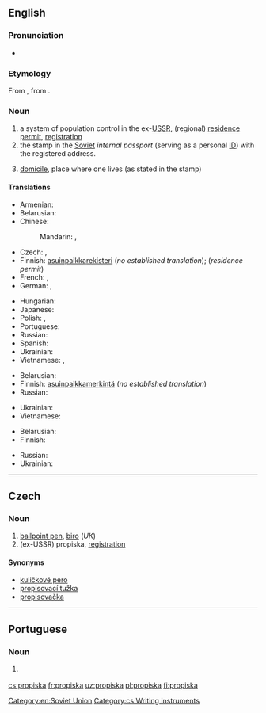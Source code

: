 ==English==
{{wikipedia}}
{{wikipedia|Passport system in the Soviet Union}}

===Pronunciation===
* {{IPA|/prəˈpɪskə/|lang=en}}

===Etymology===
From {{etyl|ru|en}} {{term|прописка||tr=propíska|lang=ru|sc=Cyrl}}, from {{term|прописывать||tr=propísyvat'|write into|lang=ru|sc=Cyrl}}.

===Noun===
{{en-noun|-}}

# a system of population control in the ex-[[USSR]], (regional) [[residence permit]], [[registration]]
# the stamp in the [[Soviet]] ''internal passport'' (serving as a personal [[ID]]) with the registered address.
# {{context|by extension|lang=en}} [[domicile]], place where one lives (as stated in the stamp)

====Translations====
{{trans-top|system of mandatory registration in ex-USSR}}
* Armenian: {{t|hy|գրանցում}}
* Belarusian: {{t|be|прапіска|f|tr=prapíska}}
* Chinese:
*: Mandarin: {{t|cmn|居民許可證|sc=Hani}}, {{t|cmn|居民许可证|tr=jūmín xǔkě zhèng|sc=Hani}}
* Czech: {{t|cs|registrace|f}}, {{t+|cs|propiska|f}}
* Finnish: [[asuinpaikka]][[rekisteri]] (''no established translation''); {{t+|fi|oleskelulupa}} (''residence permit'')
* French: {{t+|fr|propiska|f}}, {{t+|fr|enregistrement|m}}
* German: {{t|de|Propiska|f}}, {{t+|de|Anmeldung}}
{{trans-mid}}
* Hungarian: {{t|hu|propiszka}}
* Japanese: {{t|ja|プロピスカ|tr=puropisuka}}
* Polish: {{t|pl|zameldowanie|n}}, {{t+|pl|propiska|f}}
* Portuguese: {{t|pt|propiska|f}}
* Russian: {{t+|ru|прописка|f|tr=propíska}}
* Spanish: {{t|es|propiska|f}}
* Ukrainian: {{t|uk|прописка|f|tr=propýska}}
* Vietnamese: {{t+|vi|đăng ký}}, {{t|vi|đăng ký cư trú}}
{{trans-bottom}}

{{trans-top|stamp}}
* Belarusian: {{t|be|прапіска|f|tr=prapíska}}
* Finnish: [[asuinpaikka]][[merkintä]] (''no established translation'')
* Russian: {{t+|ru|прописка|f|tr=propíska}}
{{trans-mid}}
* Ukrainian: {{t|uk|прописка|f|tr=propýska}}
* Vietnamese: {{t|vi|dấu đăng kí}}
{{trans-bottom}}

{{trans-top|domicile}}
* Belarusian: {{t|be|прапіска|f|tr=prapíska}}
* Finnish: {{t|fi|asuinpaikka}}
{{trans-mid}}
* Russian: {{t+|ru|прописка|f|tr=propíska}}
* Ukrainian: {{t|uk|прописка|f|tr=propýska}}
{{trans-bottom}}

[[Category:en:Soviet Union]]

----

==Czech==

===Noun===
{{cs-noun|g=f}}

# [[ballpoint pen]], [[biro]] (''UK'')
# (ex-USSR) propiska, [[registration]]

====Synonyms====
* [[kuličkové pero]] {{g|n}}
* [[propisovací tužka]] {{g|f}} {{qualifier|rare}}
* [[propisovačka]] {{g|f}} {{qualifier|rare}}

[[Category:cs:Writing instruments]]

----

==Portuguese==

===Noun===
{{pt-noun|f|-}}

# {{l|en|propiska}} {{gloss|system of mandatory registration in ex-USSR}}

[[cs:propiska]]
[[fr:propiska]]
[[uz:propiska]]
[[pl:propiska]]
[[fi:propiska]]